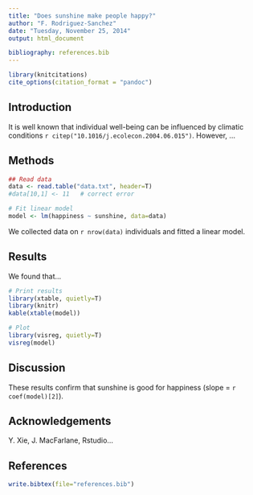 ```yaml
---
title: "Does sunshine make people happy?"
author: "F. Rodriguez-Sanchez"
date: "Tuesday, November 25, 2014"
output: html_document

bibliography: references.bib
---
```


```r

library(knitcitations)
cite_options(citation_format = "pandoc")

```

Introduction
------------

It is well known that individual well-being can be influenced by climatic conditions `r citep("10.1016/j.ecolecon.2004.06.015")`. However, ...


Methods
-------

```r
## Read data
data <- read.table("data.txt", header=T)
#data[10,1] <- 11   # correct error

# Fit linear model
model <- lm(happiness ~ sunshine, data=data)

```

We collected data on `r nrow(data)` individuals and fitted a linear model.



Results
-------

We found that...

```r
# Print results
library(xtable, quietly=T)
library(knitr)
kable(xtable(model)) 
```

```r
# Plot
library(visreg, quietly=T)
visreg(model)
```

Discussion
----------

These results confirm that sunshine is good for happiness (slope = `r coef(model)[2]`).


Acknowledgements
----------------

Y. Xie, J. MacFarlane, Rstudio...


References
----------

```r
write.bibtex(file="references.bib")
```

